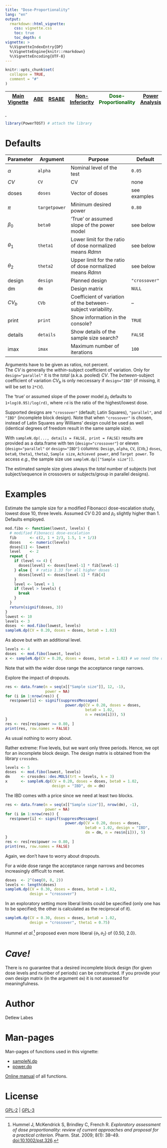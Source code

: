 ```yaml
---
title: "Dose-Proportionality"
lang: "en"
output:
  rmarkdown::html_vignette:
    css: vignette.css
    toc: true
    toc_depth: 4
vignette: >
  %\VignetteIndexEntry{DP}
  %\VignetteEngine{knitr::rmarkdown}
  %\VignetteEncoding{UTF-8}
---
```

```r
knitr::opts_chunk$set(
  collapse = TRUE,
  comment = "#"
)
```
| [Main Vignette](vignette.html) | [ABE](ABE.html "Average Bioequivalence") | [RSABE](RSABE.html "Reference-scaled Average Bioequivalence") | [Non-Inferiority](NI.html) | <span  style="color:#006400" title="You are here">Dose-Proportionality</span> | [Power Analysis](PA.html) |
|:-:|:-:|:-:|:-:|:-:|:-:|
<div class="top"><a class="toplink" href="#" title="▲ top"> </a></div>
```r
library(PowerTOST) # attach the library
```

# Defaults
| Parameter | Argument | Purpose | Default |
|---|---|-------------|----|
| $\alpha$ | `alpha` | Nominal level of the test | `0.05` |
| *CV* | `CV` | CV | none |
| doses | `doses` | Vector of doses | see examples |
| $\pi$ | `targetpower` | <span title="typically 0.80 – 0.90">Minimum desired power</span> | `0.80` |
| $\beta_{0}$ | `beta0` | ‘True’ or assumed slope of the power model | see below |
| $\theta_{1}$ | `theta1` | Lower limit for the ratio of dose normalized means *Rdmn* | see below |
| $\theta_{2}$ | `theta2` | Upper limit for the ratio of dose normalized means *Rdmn* | see below |
| design | `design` | Planned design | `"crossover"` |
| dm | `dm` | Design matrix | `NULL` |
| *CV~b~* | `CVb` | Coefficient of variation of the between-subject variability. | – |
| print | `print` | Show information in the console? | `TRUE` |
| details | `details` | Show details of the sample size search? | `FALSE` |
| imax | `imax` | Maximum number of iterations | `100` |

Arguments have to be given as ratios, not percent.\
The *CV* is generally the *within*-subject coefficient of variation. Only for `design="parallel"` it is the *total* (a.k.a. pooled) *CV*. The *between*-subject coefficient of variation *CV~b~* is only neccessary if `design="IBD"` (if missing, it will be set to `2*CV`).

The ‘true’ or assumed slope of the power model <small>$\beta_{0}$</small> defaults to `1+log(0.95)/log(rd)`, where `rd` is the ratio of the highest/lowest dose.

Supported designs are `"crossover"` (default; Latin Squares), `"parallel"`, and `"IBD"` (incomplete block design). Note that when `"crossover"` is chosen, instead of Latin Squares any Williams’ design could be used as well (identical degrees of freedom result in the same sample size).

With `sampleN.dp(..., details = FALSE, print = FALSE)` results are provided as a data.frame with ten (`design="crossover"`) or eleven (`design="parallel"` or `design="IBD"`) columns: `Design`, `alpha`, `CV`, (`CVb`,) `doses`, `beta0`, `theta1`, `theta2`, `Sample size`, `Achieved power`, and `Target power`. To access *e.g.*, the sample size use `sampleN.dp[["Sample size"]]`.

The estimated sample size gives always the *total* number of subjects (not subject/sequence in crossovers or subjects/group in parallel designs).

# Examples
Estimate the sample size for a modified Fibonacci dose-escalation study, lowest dose 10, three levels. Assumed *CV* 0.20 and <small>$\beta_{0}$</small> slightly higher than 1. Defaults employed.
```r
mod.fibo <- function(lowest, levels) {
  # modified Fibonacci dose-escalation
  fib      <- c(2, 1 + 2/3, 1.5, 1 + 1/3)
  doses    <- numeric(levels)
  doses[1] <- lowest
  level    <- 2
  repeat {
    if (level <= 4) {
      doses[level] <- doses[level-1] * fib[level-1]
    } else {  # ratio 1.33 for all higher doses
      doses[level] <- doses[level-1] * fib[4]
    }
    level <- level + 1
    if (level > levels) {
      break
    }
  }
  return(signif(doses, 3))
}
lowest <- 10
levels <- 3
doses  <- mod.fibo(lowest, levels)
sampleN.dp(CV = 0.20, doses = doses, beta0 = 1.02)
```

As above but with an additional level.
```r
levels <- 4
doses  <- mod.fibo(lowest, levels)
x <- sampleN.dp(CV = 0.20, doses = doses, beta0 = 1.02) # we need the data.frame later
```
Note that with the wider dose range the acceptance range narrows.

Explore the impact of dropouts.
```r
res <- data.frame(n = seq(x[["Sample size"]], 12, -1),
                  power = NA)
for (i in 1:nrow(res)) {
  res$power[i] <- signif(suppressMessages(
                           power.dp(CV = 0.20, doses = doses,
                                    beta0 = 1.02,
                                    n = res$n[i])), 5)
}
res <- res[res$power >= 0.80, ]
print(res, row.names = FALSE)
```
As usual nothing to worry about.

Rather extreme: Five levels, but we want only three periods. Hence, we opt for an incomplete block design. The design matrix is obtained from the library `crossdes`.
```r
levels <- 5
doses  <- mod.fibo(lowest, levels)
dm     <- crossdes::des.MOLS(trt = levels, k = 3)
x      <- sampleN.dp(CV = 0.20, doses = doses, beta0 = 1.02,
                     design = "IBD", dm = dm)
```
The IBD comes with a price since we need at least two blocks.

```r
res <- data.frame(n = seq(x[["Sample size"]], nrow(dm), -1),
                  power = NA)
for (i in 1:nrow(res)) {
  res$power[i] <- signif(suppressMessages(
                           power.dp(CV = 0.20, doses = doses,
                                    beta0 = 1.02, design = "IBD",
                                    dm = dm, n = res$n[i])), 5)
}
res <- res[res$power >= 0.80, ]
print(res, row.names = FALSE)
```
Again, we don’t have to worry about dropouts.

For a wide dose range the acceptance range narrows and becomes increasingly difficult to meet.
```r
doses  <- 2^(seq(0, 8, 2))
levels <- length(doses)
sampleN.dp(CV = 0.30, doses = doses, beta0 = 1.02,
           design = "crossover")
```
In an exploratory setting more liberal limits could be specified (only one has to be specified; the other is calculated as the reciprocal of it).
```r
sampleN.dp(CV = 0.30, doses = doses, beta0 = 1.02,
           design = "crossover", theta1 = 0.75)
```
Hummel *et al*.^[Hummel J, McKendrick S, Brindley C, French R. *Exploratory assessment of dose proportionality: review of current approaches and proposal for a practical criterion.* Pharm. Stat. 2009; 8(1): 38--49. [doi:10.1002/pst.326](https://doi.org/10.1002/pst.326).] proposed even more liberal {<small>$\theta_{1},\theta_{2}$</small>} of {0.50, 2.0}.

# *Cave!*
There is no guarantee that a desired incomplete block design (for given dose levels and number of periods) can be constructed. If you provide your own design matrix (in the argument `dm`) it is not assessed for meaningfulness.

# Author
Detlew Labes

# Man-pages
Man-pages of functions used in this vignette:

  * [sampleN.dp](library/html/sampleN.dp.html)
  * [power.dp](library/html/power.dp.html)

[Online manual](https://cran.r-project.org/package=PowerTOST/PowerTOST.pdf "PDF") of all functions.

# License
[GPL-2](https://cran.r-project.org/web/licenses/GPL-2 "GNU General Public License, Version 2") | [GPL-3](https://cran.r-project.org/web/licenses/GPL-3 "GNU General Public License, Version 3")
